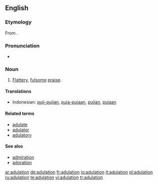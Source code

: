 ==English==

===Etymology===
From {{L.}} {{term|adulatio|adulātio|flattery}}.

===Pronunciation===
* {{a|UK}} {{IPA|/ˈædˌjʊu.leɪ.ʃǝn/}} {{SAMPA|/"{d%ju:.leI.S@n/}}
*: {{Rhymes|eɪʃǝn}}

===Noun===
{{en-noun}}

# [[flattery|Flattery]], [[fulsome]] [[praise]].

====Translations====
{{trans-top|Flattery, fulsome praise}}
*Indonesian: [[puji|puji-pujian]], [[puja|puja-pujaan]], [[puji|pujian]], [[puja|pujaan]]
{{trans-mid}}
{{trans-bottom}}

====Related terms====
*[[adulate]]
*[[adulator]]
*[[adulatory]]

====See also====
*[[admiration]]
*[[adoration]]

[[ar:adulation]]
[[de:adulation]]
[[fr:adulation]]
[[io:adulation]]
[[it:adulation]]
[[pl:adulation]]
[[ru:adulation]]
[[te:adulation]]
[[vi:adulation]]
[[tr:adulation]]